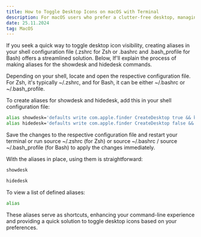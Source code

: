 ```yaml
---
title: How to Toggle Desktop Icons on macOS with Terminal
description: For macOS users who prefer a clutter-free desktop, managing the visibility of desktop icons can be achieved with a couple of Terminal commands.
date: 25.11.2024
tag: MacOS
---
```


If you seek a quick way to toggle desktop icon visibility, creating aliases in your shell configuration file (.zshrc for Zsh or .bashrc and .bash_profile for Bash) offers a streamlined solution. Below, If'll explain the process of making aliases for the showdesk and hidedesk commands.

Depending on your shell, locate and open the respective configuration file. For Zsh, it's typically ~/.zshrc, and for Bash, it can be either ~/.bashrc or ~/.bash_profile.

To create aliases for showdesk and hidedesk, add this in your shell configuration file:

```bash
alias showdesk='defaults write com.apple.finder CreateDesktop true && killall Finder'
alias hidedesk='defaults write com.apple.finder CreateDesktop false && killall Finder'
```

Save the changes to the respective configuration file and restart your terminal or run source ~/.zshrc (for Zsh) or source ~/.bashrc / source ~/.bash_profile (for Bash) to apply the changes immediately.

With the aliases in place, using them is straightforward:

```bash
showdesk
```

```bash
hidedesk
```

To view a list of defined aliases:

```bash
alias
```

These aliases serve as shortcuts, enhancing your command-line experience and providing a quick solution to toggle desktop icons based on your preferences.
